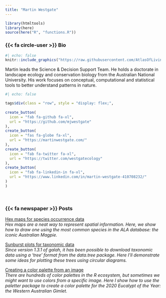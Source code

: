 ```yaml
---
title: "Martin Westgate"
---
```


```r
library(htmltools)
library(here)
source(here("R", "functions.R"))
```

### {{< fa circle-user >}} Bio 

:::{.bio-column-right}

```r
#| echo: false
knitr::include_graphics("https://raw.githubusercontent.com/AtlasOfLivingAustralia/ala-labs/main/images/people/martin.jpg")
```
:::

:::{.bio-column-left}
Martin leads the Science & Decision Support Team. He holds a doctorate in landscape ecology and conservation biology from the Australian National University. His work focuses on conceptual, computational and statistical tools to better understand patterns in nature.

```r
#| echo: false

tags$div(class = "row", style = "display: flex;",
         
create_button(
  icon = "fab fa-github fa-xl",
  url = "https://github.com/mjwestgate"
),
create_button(
  icon = "fas fa-globe fa-xl",
  url = "https://martinwestgate.com/"
),
create_button(
  icon = "fab fa-twitter fa-xl",
  url = "https://twitter.com/westgatecology"
),
create_button(
  icon = "fab fa-linkedin-in fa-xl",
  url = "https://www.linkedin.com/in/martin-westgate-410708232/"
)
)
```
<br>
:::


### {{< fa newspaper >}} Posts 

[Hex maps for species occurrence data](https://labs.ala.org.au/posts/2021-04-14_hex-maps-for-species-occurrence-data/post.html)<br>
*Hex maps are a neat way to represent spatial information. Here, we show how to draw one using the most common species in the ALA database: the iconic Australian Magpie.*

[Sunburst plots for taxonomic data](https://labs.ala.org.au/posts/2022-02-17_sunburst-plots-for-taxonomic-data/post.html)<br>
*Since version 1.3.1 of galah, it has been possible to download taxonomic data using a ‘tree’ format from the data.tree package. Here I’ll demonstrate some ideas for plotting these trees using circular diagrams.*

[Creating a color palette from an image](https://labs.ala.org.au/posts/2021-03-20_creating-a-color-palette-from-an-image/post.html)<br>
*There are hundreds of color palettes in the R ecosystem, but sometimes we might want to use colors from a specific image. Here I show how to use the paletter package to create a color palette for the 2020 Eucalypt of the Year: the Western Australian Gimlet.*

